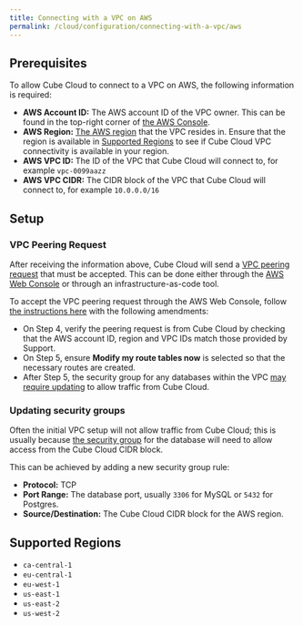 ```yaml
---
title: Connecting with a VPC on AWS
permalink: /cloud/configuration/connecting-with-a-vpc/aws
---
```


## Prerequisites

To allow Cube Cloud to connect to a VPC on AWS, the following information is
required:

- **AWS Account ID:** The AWS account ID of the VPC owner. This can be found in
  the top-right corner of [the AWS Console][aws-console].
- **AWS Region:** [The AWS region][aws-docs-regions] that the VPC resides in.
  Ensure that the region is available in [Supported Regions](#supported-regions)
  to see if Cube Cloud VPC connectivity is available in your region.
- **AWS VPC ID:** The ID of the VPC that Cube Cloud will connect to, for example
  `vpc-0099aazz`
- **AWS VPC CIDR:** The CIDR block of the VPC that Cube Cloud will connect to,
  for example `10.0.0.0/16`

## Setup

### VPC Peering Request

After receiving the information above, Cube Cloud will send a [VPC peering
request][aws-docs-vpc-peering] that must be accepted. This can be done either
through the [AWS Web Console][aws-console] or through an infrastructure-as-code
tool.

To accept the VPC peering request through the AWS Web Console, follow [the
instructions here][aws-docs-vpc-peering-accept] with the following amendments:

- On Step 4, verify the peering request is from Cube Cloud by checking that the
  AWS account ID, region and VPC IDs match those provided by Support.
- On Step 5, ensure **Modify my route tables now** is selected so that the
  necessary routes are created.
- After Step 5, the security group for any databases within the VPC
  [may require updating](#updating-security-groups) to allow traffic from Cube
  Cloud.

### Updating security groups

Often the initial VPC setup will not allow traffic from Cube Cloud; this is
usually because [the security group][aws-docs-vpc-security-group] for the
database will need to allow access from the Cube Cloud CIDR block.

This can be achieved by adding a new security group rule:

- **Protocol:** TCP
- **Port Range:** The database port, usually `3306` for MySQL or `5432` for
  Postgres.
- **Source/Destination:** The Cube Cloud CIDR block for the AWS region.

## Supported Regions

- `ca-central-1`
- `eu-central-1`
- `eu-west-1`
- `us-east-1`
- `us-east-2`
- `us-west-2`

[aws-console]: https://console.aws.amazon.com/
[aws-docs-regions]:
  https://docs.aws.amazon.com/AWSEC2/latest/UserGuide/using-regions-availability-zones.html#concepts-available-regions
[aws-docs-vpc-peering-accept]:
  https://docs.aws.amazon.com/vpc/latest/peering/create-vpc-peering-connection.html#accept-vpc-peering-connection
[aws-docs-vpc-peering]:
  https://docs.aws.amazon.com/vpc/latest/peering/what-is-vpc-peering.html
[aws-docs-vpc-security-group]:
  https://docs.aws.amazon.com/vpc/latest/userguide/VPC_SecurityGroups.html#SecurityGroupRules
